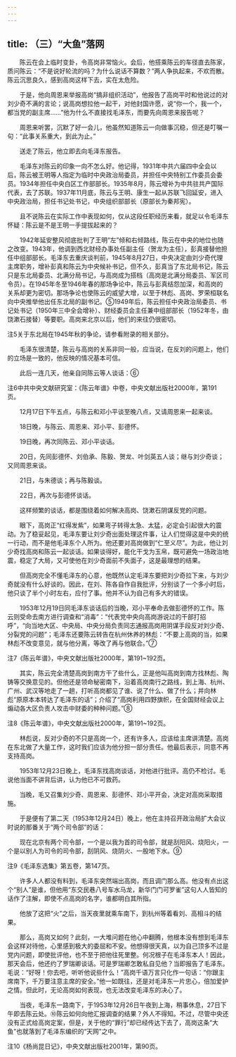 ```yaml
---
---
---
```

title: （三）“大鱼”落网
---




　　陈云在会上临时变卦，令高岗非常恼火。会后，他搭乘陈云的车径直去陈家，质问陈云：“不是说好轮流的吗？为什么说话不算数？”两人争执起来，不欢而散。陈云沉思良久，感到高岗这样下去，实在太危险。

　　于是，他向周恩来举报高岗“搞非组织活动”，他报告了高岗平时和他说过的对刘少奇不满的言论；说高岗想拉他一起干，对他封国许愿，说“你一个，我一个，都当党的副主席……”他为什么不直接找毛泽东，而要先向周恩来报告呢？

　　周恩来听罢，沉默了好一会儿，他虽然知道陈云一向做事沉稳，但还是叮嘱一句：“此事关系重大，到此为止。”

　　送走了陈云，他立即去向毛泽东报告。

　　毛泽东对陈云的印象一向不怎么好。他记得，1931年中共六届四中全会以后，陈云被王明等人指定为临时中央政治局委员，并担任中央特别工作委员会委员。1934年担任中央白区工作部部长。1935年8月，陈云增补为中共驻共产国际代表，去了苏联。1937年11月底，陈云与王明、康生一起从苏联飞回延安，进入中央政治局，担任书记处书记，中央组织部部长（原部长为秦邦宪）。

　　且不说陈云在实际工作中表现如何，仅从这段任职经历来看，就足以令毛泽东怀疑：陈云是不是王明一手提拔起来的？

　　1942年延安整风彻底批判了王明“左”倾和右倾路线，陈云在中央的地位也随之改变。1943年，他调到西北财经办事处任副主任（贺龙为主任），彭真接替他担任中组部部长。毛泽东去重庆谈判前，1945年8月27日，中央决定由刘少奇代理主席职务，增补彭真和陈云为中央候补书记，但不久，彭真当了东北局书记，陈云只是东北局委员、北满分局书记，与高岗成为搭档（高岗是北满分局委员、军区司令员）。在1945年冬至1946年春的那场争论中，陈云与彭真结怨加深，和高岗的关系却更为密切。那场争论也使陈云的威望大增，以至于林彪、高岗、罗荣桓联名向中央推举他出任东北局的副书记。⑤1949年后，陈云担任中央政治局委员、书记处书记（1950年三中全会增补）、财经委员会主任兼中组部部长（1952年冬，由饶漱石接替）等要职。高岗来北京以后，他们的来往仍很密切。

注5关于东北局在1945年秋的争论，请参看附录的相关部分。

　　毛泽东很清楚，陈云与高岗的关系非同一般，应当说，在反刘的问题上，他们的立场是一致的，他反映的情况基本可信。

　　此后一连几天，他亲自同陈云等人谈话：⑥

注6中共中央文献研究室：《陈云年谱》中卷，中央文献出版社2000年，第191页。

　　12月17日下午五点，与陈云和邓小平谈至晚八点，又请周恩来一起来谈。

　　18日晚，与陈云、周恩来、邓小平、彭德怀。

　　19日晚，再次同陈云、邓小平谈话。

　　20日，先同彭德怀、刘伯承、陈毅、贺龙、叶剑英五人谈；继与刘少奇谈；又同周恩来谈。

　　21日，与朱德谈；再与陈毅谈。

　　22日，再次与彭德怀谈话。

　　这样频繁的谈话，都是围绕着如何解决高岗、饶漱石阴谋反党的问题。

　　眼下，高岗正“红得发紫”，如果弯子转得太急、太猛，必定会引起很大的震动。为了稳妥起见，毛泽东要让刘少奇出面处理这件事，让人们觉得这是中央的统一行动，而不是他毛泽东个人所为。他还要对高岗做到“仁至义尽”。为此，他让刘少奇找高岗和陈云一起谈话。如果谈得好，能化干戈为玉帛，既可避免一场政治地震，稳定了大局，又可使他在刘少奇面前不失面子，这是最理想的结果。

　　但高岗完全不懂毛泽东的心意，他既然认定毛泽东要把刘少奇拉下来，与刘少奇就没有什么好谈的。因此，在刘、陈各自作自我批评，分别谈了一个多小时后，他只谈了半个小时左右，应付了事。他并不认为自己有多大的错误。

　　1953年12月19日同毛泽东谈话后的当晚，邓小平奉命去做彭德怀的工作。陈云则受命去南方进行调查和“消毒”：“代表党中央向高岗游说过的干部打招呼”，“向当地大区、中央局、中央分局负责同志通报高岗用阴谋手段反对刘少奇、分裂党的问题”；毛泽东还要陈云转告在杭州休养的林彪：“不要上高岗的当，如果林彪不改变意见，就与他分离，等改了再与他联合。”⑦

注7《陈云年谱》，中央文献出版社2000年，第191~192页。

　　其实，陈云完全清楚高岗到南方干了些什么，正是他叫高岗到南方找林彪、陶铸等交换意见的。但他还是领命秘密南下，沿着高岗南行之路线，到上海、杭州、广州、武汉等地走了一趟，打听高岗都见了谁、说了什么、做了什么；并向林彪“原原本本转达了毛泽东的话”；介绍了“高岗利用四野旗帜，在全国财经会议上煽动各大区负责人攻击中财委的种种问题。”⑧

注8《陈云年谱》，中央文献出版社2000年，第191~192页。

　　林彪说，反对少奇的不只是高岗一个，还有许多人，应该给主席讲清楚。高岗在东北做了大量工作，这时我们应该为他分担一部分责任。他最后表示，同意不再支持高岗。

　　1953年12月23日晚上，毛泽东找高岗谈话，对他进行批评。高仍不检讨。毛说他当面不讲背后讲，认为他已不可救药。

　　当晚，毛又召集刘少奇、周恩来、彭德怀、邓小平开会，决定对高岗采取措施。

　　于是便有了第二天（1953年12月24日）晚上，他在主持召开政治局扩大会议时说的那番关于“两个司令部”的话：

　　现在北京有两个司令部，一个是以我为首的司令部，就是刮阳风、烧阳火，一个是以别人为司令的司令部，刮阴风、烧阴火、一股地下水。⑨

注9《毛泽东选集》第五卷，第147页。

　　许多人人都没有料到，毛泽东突然端出高岗，而且调门那么高。他没有点出这个“别人”是谁，但他用“东交民巷八号车水马龙，新华门门可罗雀”这句人人皆知的话作了注解，即使不点高岗的名字，谁都明白其所指。

　　他放了这把“火”之后，当天夜里就乘车南下，到杭州等着看刘、高相斗的结果。

　　那么，高岗又如何？此刻，一大堆问题在他心中翻腾，他根本没有想到毛泽东会这样对待他，心里感到极大的委屈和不安。他想得很天真，以为自己顶多不过是党内问题，即使批评他，也不至于把他往死里整。何况根子在毛泽东本人！因此，那天会后，他还约了罗瑞卿谈话。可是罗瑞卿怎敢私自见他？当即报告了毛泽东。毛说：“好呀！你去吧，听听他说些什么！”高岗千语万言只化作一句话：“你跟主席南下，千万要注意主席的安全。”他一如既往，还是对毛泽东一片忠心，倍加爱护之情。但此时，无论高岗如何表现，也无法改变毛泽东的决心了。

　　当夜，毛泽东一路南下，于1953年12月26日午夜到上海，稍事休息，27日下午即去陈云处。⑩陈云如何向他汇报调查的结果？外人不得知。不过，尽管中央还没有正式给高岗定案，但是，关于他的“罪行”却已经传达下去了，高岗这条“大鱼”也就落到了毛泽东编织的“天网”之中。

注10《杨尚昆日记》，中央文献出版社2001年，第90页。